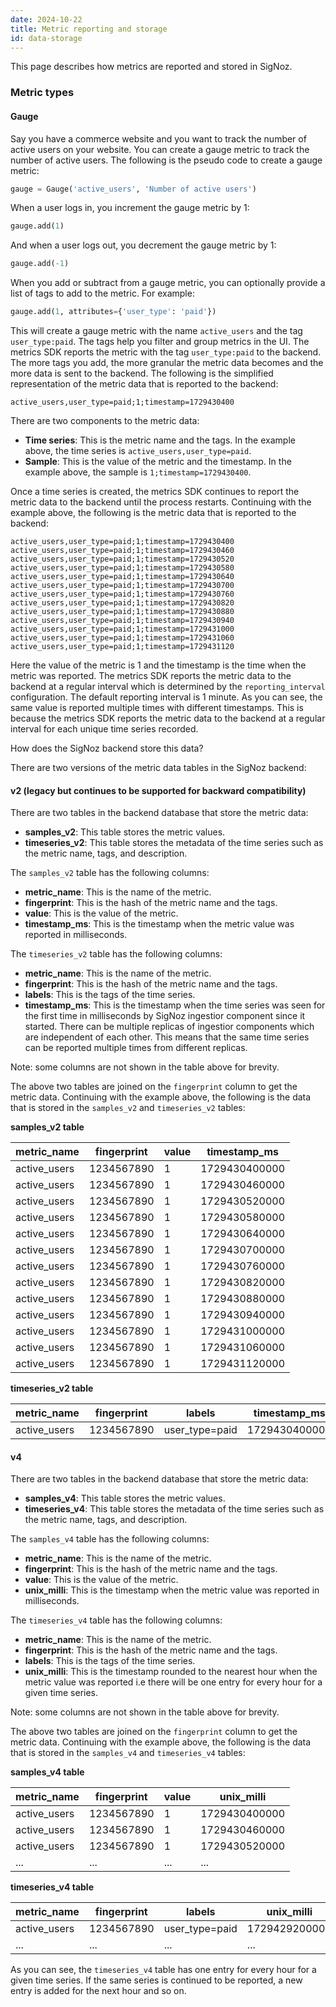 ```yaml
---
date: 2024-10-22
title: Metric reporting and storage
id: data-storage
---
```


This page describes how metrics are reported and stored in SigNoz.

### Metric types

#### Gauge

Say you have a commerce website and you want to track the number of active users on your website. You can create a gauge metric to track the number of active users. The following is the pseudo code to create a gauge metric:

```python
gauge = Gauge('active_users', 'Number of active users')
```

When a user logs in, you increment the gauge metric by 1:

```python
gauge.add(1)
```

And when a user logs out, you decrement the gauge metric by 1:

```python
gauge.add(-1)
```

When you add or subtract from a gauge metric, you can optionally provide a list of tags to add to the metric. For example:

```python
gauge.add(1, attributes={'user_type': 'paid'})
```

This will create a gauge metric with the name `active_users` and the tag `user_type:paid`. The tags help you filter and group metrics in the UI. The metrics SDK reports the metric with the tag `user_type:paid` to the backend. The more tags you add, the more granular the metric data becomes and the more data is sent to the backend. The following is the simplified representation of the metric data that is reported to the backend:

```
active_users,user_type=paid;1;timestamp=1729430400
```

There are two components to the metric data:

- **Time series**: This is the metric name and the tags. In the example above, the time series is `active_users,user_type=paid`.
- **Sample**: This is the value of the metric and the timestamp. In the example above, the sample is `1;timestamp=1729430400`.

Once a time series is created, the metrics SDK continues to report the metric data to the backend until the process restarts. Continuing with the example above, the following is the metric data that is reported to the backend:

```
active_users,user_type=paid;1;timestamp=1729430400
active_users,user_type=paid;1;timestamp=1729430460
active_users,user_type=paid;1;timestamp=1729430520
active_users,user_type=paid;1;timestamp=1729430580
active_users,user_type=paid;1;timestamp=1729430640
active_users,user_type=paid;1;timestamp=1729430700
active_users,user_type=paid;1;timestamp=1729430760
active_users,user_type=paid;1;timestamp=1729430820
active_users,user_type=paid;1;timestamp=1729430880
active_users,user_type=paid;1;timestamp=1729430940
active_users,user_type=paid;1;timestamp=1729431000
active_users,user_type=paid;1;timestamp=1729431060
active_users,user_type=paid;1;timestamp=1729431120
```

Here the value of the metric is 1 and the timestamp is the time when the metric was reported. The metrics SDK reports the metric data to the backend at a regular interval which is determined by the `reporting_interval` configuration. The default reporting interval is 1 minute. As you can see, the same value is reported multiple times with different timestamps. This is because the metrics SDK reports the metric data to the backend at a regular interval for each unique time series recorded.

How does the SigNoz backend store this data?

There are two versions of the metric data tables in the SigNoz backend:

#### v2 (legacy but continues to be supported for backward compatibility)

There are two tables in the backend database that store the metric data:

- **samples_v2**: This table stores the metric values.
- **timeseries_v2**: This table stores the metadata of the time series such as the metric name, tags, and description.

The `samples_v2` table has the following columns:

- **metric_name**: This is the name of the metric.
- **fingerprint**: This is the hash of the metric name and the tags.
- **value**: This is the value of the metric.
- **timestamp_ms**: This is the timestamp when the metric value was reported in milliseconds.

The `timeseries_v2` table has the following columns:

- **metric_name**: This is the name of the metric.
- **fingerprint**: This is the hash of the metric name and the tags.
- **labels**: This is the tags of the time series.
- **timestamp_ms**: This is the timestamp when the time series was seen for the first time in milliseconds by SigNoz ingestior component since it started. There can be multiple replicas of ingestior components which are independent of each other. This means that the same time series can be reported multiple times from different replicas.

Note: some columns are not shown in the table above for brevity.

The above two tables are joined on the `fingerprint` column to get the metric data. Continuing with the example above, the following is the data that is stored in the `samples_v2` and `timeseries_v2` tables:


**samples_v2 table**

| metric_name | fingerprint | value | timestamp_ms |
| --- | --- | --- | --- |
| active_users | 1234567890 | 1 | 1729430400000 |
| active_users | 1234567890 | 1 | 1729430460000 |
| active_users | 1234567890 | 1 | 1729430520000 |
| active_users | 1234567890 | 1 | 1729430580000 |
| active_users | 1234567890 | 1 | 1729430640000 |
| active_users | 1234567890 | 1 | 1729430700000 |
| active_users | 1234567890 | 1 | 1729430760000 |
| active_users | 1234567890 | 1 | 1729430820000 |
| active_users | 1234567890 | 1 | 1729430880000 |
| active_users | 1234567890 | 1 | 1729430940000 |
| active_users | 1234567890 | 1 | 1729431000000 |
| active_users | 1234567890 | 1 | 1729431060000 |
| active_users | 1234567890 | 1 | 1729431120000 |

**timeseries_v2 table**

| metric_name | fingerprint | labels | timestamp_ms |
| --- | --- | --- | --- |
| active_users | 1234567890 | user_type=paid | 1729430400000 |

#### v4

There are two tables in the backend database that store the metric data:

- **samples_v4**: This table stores the metric values.
- **timeseries_v4**: This table stores the metadata of the time series such as the metric name, tags, and description.

The `samples_v4` table has the following columns:

- **metric_name**: This is the name of the metric.
- **fingerprint**: This is the hash of the metric name and the tags.
- **value**: This is the value of the metric.
- **unix_milli**: This is the timestamp when the metric value was reported in milliseconds.

The `timeseries_v4` table has the following columns:

- **metric_name**: This is the name of the metric.
- **fingerprint**: This is the hash of the metric name and the tags.
- **labels**: This is the tags of the time series.
- **unix_milli**: This is the timestamp rounded to the nearest hour when the metric value was reported i.e there will be one entry for every hour for a given time series.

Note: some columns are not shown in the table above for brevity.

The above two tables are joined on the `fingerprint` column to get the metric data. Continuing with the example above, the following is the data that is stored in the `samples_v4` and `timeseries_v4` tables:

**samples_v4 table**

| metric_name | fingerprint | value | unix_milli |
| --- | --- | --- | --- |
| active_users | 1234567890 | 1 | 1729430400000 |
| active_users | 1234567890 | 1 | 1729430460000 |
| active_users | 1234567890 | 1 | 1729430520000 |
| ... | ... | ... | ... |

**timeseries_v4 table**

| metric_name | fingerprint | labels | unix_milli |
| --- | --- | --- | --- |
| active_users | 1234567890 | user_type=paid | 1729429200000 |
| ... | ... | ... | ... |

As you can see, the `timeseries_v4` table has one entry for every hour for a given time series. If the same series is continued to be reported, a new entry is added for the next hour and so on.
